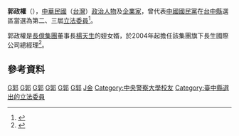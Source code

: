 {{Infobox_officeholder
| name = 郭政權
| image name =
| width = 
| now = 中華民國（台灣）政治人士 
| period = 
| Sex = 男 
| Native place = 
| date of birth = 
| party = {{Kmt|19px}}
| place of birth = 
| educate = 
*中央警官學校畢業
| past = 
*台中縣警察局霧峰分局長
*台灣省政府警務處督察
*第二屆立法委員<br><span style="color: blue;">(1993年-1996年)</span>
*第三屆立法委員<br><span style="color: blue;">(1996年-1999年)</span>
*長生國際公司總經理<br><span style="color: blue;">(2004年-)</span>
}}
'''郭政權'''（{{bd|1953年||catIdx=G郭}}），[[中華民國|中華民國]]（[[台灣|台灣]]）[[政治人物|政治人物]]及[[企業家|企業家]]，曾代表[[中國國民黨|中國國民黨]]在[[台中縣|台中縣]]選區當選為第二、三屆[[立法委員|立法委員]]<ref>{{Cite web |url=http://www.ly.gov.tw/03_leg/0301_main/legIntro.action?lgno=00075&stage=2 |title=立法院全球資訊網 郭政權委員簡介 |accessdate=2011-02-22 |archive-date=2016-03-04 |archive-url=https://web.archive.org/web/20160304090620/http://www.ly.gov.tw/03_leg/0301_main/legIntro.action?lgno=00075&stage=2 |dead-url=no }}</ref>。

郭政權是[[長億集團|長億集團]]董事長[[楊天生|楊天生]]的姪女婿，於2004年起擔任該集團旗下長生國際公司總經理<ref>{{Cite web|title=楊天生 從中霸天到「打工仔」 - 焦點|url=https://news.ltn.com.tw/news/focus/paper/953319|accessdate=2021-02-02|date=2016-01-27|last=自由時報電子報|work=自由時報電子報|language=zh-TW}}</ref>。

==參考資料==
{{Reflist}}

{{中華民國第二屆立法委員}}
{{中華民國第三屆立法委員}}

[[Category:台灣企業家|G郭]]
[[Category:臺灣警務人員|G郭]]
[[Category:台中市人|G郭]]
[[Category:第二屆立法院立法委員|G郭]]
[[Category:第三屆立法院立法委員|G郭]]
[[Category:中國國民黨黨員|G郭]]
[[Category:郭姓|J金]]
[[Category:中央警察大學校友|Category:中央警察大學校友]]
[[Category:臺中縣選出的立法委員|Category:臺中縣選出的立法委員]]